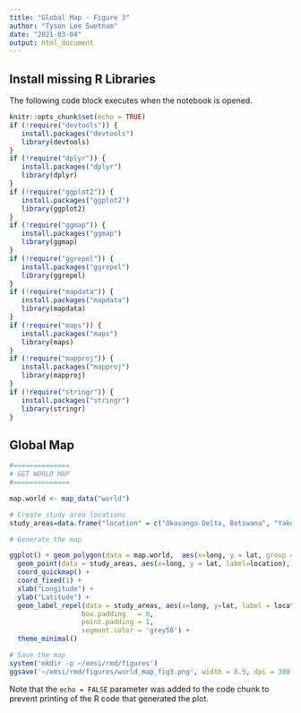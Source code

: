```yaml
---
title: "Global Map - Figure 3"
author: "Tyson Lee Swetnam"
date: "2021-03-04"
output: html_document
---
```


## Install missing R Libraries

The following code block executes when the notebook is opened. 

```r
knitr::opts_chunk$set(echo = TRUE)
if (!require("devtools")) {
   install.packages("devtools")
   library(devtools)
}
if (!require("dplyr")) {
   install.packages("dplyr")
   library(dplyr)
}
if (!require("ggplot2")) {
   install.packages("ggplot2")
   library(ggplot2)
}  
if (!require("ggmap")) {
   install.packages("ggmap")
   library(ggmap)
}
if (!require("ggrepel")) {
   install.packages("ggrepel")
   library(ggrepel)
}
if (!require("mapdata")) {
   install.packages("mapdata")
   library(mapdata)
}
if (!require("maps")) {
   install.packages("maps")
   library(maps)
}
if (!require("mapproj")) {
   install.packages("mapproj")
   library(mapproj)
}
if (!require("stringr")) {
   install.packages("stringr")
   library(stringr)
}
```

## Global Map

```r
#==============
# GET WORLD MAP
#==============

map.world <- map_data("world")
```

```r
# Create study area locations
study_areas=data.frame("location" = c("Okavango Delta, Botswana", "Yakutia Taiga, Russian Federation", "USA-Mexico Borderlands", "Acre Rainforest-Agriculture, Brazil"), "long" = c(22.5601, 120.3300, -110.5901, -71.9610), "lat" = c(-19.0901, 63.4300, 31.3400, -9.1901))
```

```r
# Generate the map

ggplot() + geom_polygon(data = map.world,  aes(x=long, y = lat, group = group), fill = "gray", color = "black", size = 0.15) + 
  geom_point(data = study_areas, aes(x=long, y = lat, label=location), color = "black", size=2) +
  coord_quickmap() +
  coord_fixed(1) +
  xlab("Longitude") +
  ylab("Latitude") +
  geom_label_repel(data = study_areas, aes(x=long, y=lat, label = location),
                  box.padding   = 0, 
                  point.padding = 1,
                  segment.color = 'grey50') +
  theme_minimal()
```

```r
# Save the map
system('mkdir -p ~/emsi/rmd/figures')
ggsave('~/emsi/rmd/figures/world_map_fig3.png', width = 8.5, dpi = 300, bg = "transparent")
```
Note that the `echo = FALSE` parameter was added to the code chunk to prevent printing of the R code that generated the plot.
